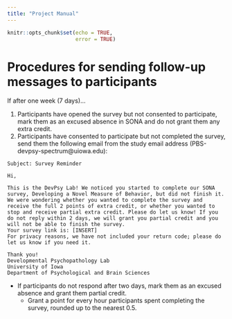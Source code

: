 ```yaml
---
title: "Project Manual"
---
```


```r
knitr::opts_chunk$set(echo = TRUE,
                      error = TRUE)
```

# Procedures for sending follow-up messages to participants

If after one week (7 days)...

1. Participants have opened the survey but not consented to participate, mark them as an excused absence in SONA and do not grant them any extra credit.
1. Participants have consented to participate but not completed the survey, send them the following email from the study email address (PBS-devpsy-spectrum@uiowa.edu):

```
Subject: Survey Reminder

Hi,

This is the DevPsy Lab! We noticed you started to complete our SONA survey, Developing a Novel Measure of Behavior, but did not finish it. We were wondering whether you wanted to complete the survey and receive the full 2 points of extra credit, or whether you wanted to stop and receive partial extra credit. Please do let us know! If you do not reply within 2 days, we will grant you partial credit and you will not be able to finish the survey.
Your survey link is: [INSERT]
For privacy reasons, we have not included your return code; please do let us know if you need it.

Thank you!
Developmental Psychopathology Lab
University of Iowa
Department of Psychological and Brain Sciences
```

  - If participants do not respond after two days, mark them as an excused absence and grant them partial credit.
    - Grant a point for every hour participants spent completing the survey, rounded up to the nearest 0.5.
